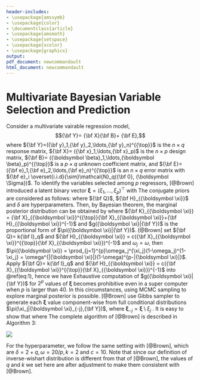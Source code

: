 ```yaml
---
header-includes:
- \usepackage{amssymb}
- \usepackage{color}
- \documentclass{article}
- \usepackage{amsmath}
- \usepackage{setspace}
- \usepackage{xcolor}
- \usepackage{graphicx}
output:
pdf_document: newcommandault
html_document: newcommandault
---
```

\newcommand\T{{\top}}
\newcommand\ubeta{{\boldsymbol \beta}}
\newcommand\uSigma{{\boldsymbol \Sigma}}
\newcommand\uepsilon{{\boldsymbol \epsilon}}
\newcommand\umu{{\boldsymbol \mu}}
\newcommand\utheta{{\boldsymbol \theta}}
\newcommand\ubg{{\boldsymbol \gamma}}
\newcommand\uphi{{\boldsymbol \phi}}
\newcommand\uxi{{\boldsymbol \xi}}

\newcommand\0{{\bf 0}}
\newcommand\uA{{\bf A}}
\newcommand\ua{{\bf a}}
\newcommand\uB{{\bf B}}
\newcommand\ub{{\bf b}}
\newcommand\uC{{\bf C}}
\newcommand\uD{{\bf D}}
\newcommand\uE{{\bf E}}
\newcommand\ue{{\bf e}}
\newcommand\uH{{\bf H}}
\newcommand\uI{{\bf I}}
\newcommand\uK{{\bf K}}
\newcommand\uM{{\bf M}}
\newcommand\uQ{{\bf Q}}
\newcommand\uV{{\bf V}}
\newcommand\uX{{\bf X}}
\newcommand\ux{{\bf x}}
\newcommand\uY{{\bf Y}}
\newcommand\uy{{\bf y}}
\newcommand\uz{{\bf z}}
\newcommand\diag{{\rm diag}}
\newcommand{\tr}{{\text tr}}

# Multivariate Bayesian Variable Selection and Prediction

Consider a multivariate vairable regression model,
$$\uY = \uX\uB + \uE,$$
where $\uY=(\uy_1,\uy_2,\ldots,\uy_n)^{\T}$ is the $n \times q$ response matrix, $\uX = (\ux_1,\ldots,\ux_p)$ is the $n\times p$ design matrix, $\uB = (\ubeta_1,\ldots,\ubeta_p)^{\T}$ is a $p\times q$ unknown coefficient matrix, and $\uE = (\ue_1,\ue_2,\ldots,\ue_n)^{\T}$ is an $n\times q$ error matrix with $\ue_i \overset{i.i.d}{\sim}\mathcal{N}_q(\0, \uSigma)$. To identify the variables selected among $p$ regressors, [@Brown] introduced a latent binary vector $\uxi = (\xi_1,\ldots, \xi_p)^{\T}$ with
\begin{eqnarray*}
\xi_j=\begin{cases} 1 \quad &  \text{ if $\ubeta_j$ is active} \\0 \quad & \text{ if $\ubeta_j$ is not active}
\end{cases}.
\end{eqnarray*}
The conjugate priors are considered as follows:
\begin{eqnarray*}
&& \pi(\uB_{\uxi}|\uSigma,\uxi) \sim \mathcal{MN}(\0,\uH_{\uxi}, \uSigma)\\
&& \pi(\uSigma) \sim \mathcal{IW}(\uQ,\delta)\\
&& \pi(\uxi) \overset{ind}{\sim} \prod_{j=1}^{p} \text{Ber}(\omega_j),
\end{eqnarray*}
where $\uQ$, $\uH_{\uxi}$ and $\delta$ are hyperparameters. 
Then, by Bayesian theorem, the marginal posterior distribution can be obtained by
\begin{eqnarray*}
&&m(\uxi|\uY) \propto m(\uY|\uxi)\pi(\uxi)\\
&=&\iint f(\uY|\uB_{\uxi},\uSigma)\pi(\uB_{\uxi}|\uSigma, \uxi) \pi(\uSigma) d\uB d\uSigma \pi(\uxi)\\
&=&\iint (2\pi)^{-\frac{nq}{2}}|\uSigma|^{-\frac{n}{2}}\exp \left[-\frac{1}{2}\tr   \{(\uY-\uX_{\uxi}\uB_{\uxi})^{\T}(\uY-\uX_{\uxi}\uB_{\uxi})\}\uSigma^{-1} \right]\times\\
&&(2\pi)^{-\frac{|\uxi| q}{2}}|\uSigma|^{-\frac{|\uxi|}{2}} {|\uH_{\uxi}}|^{-\frac{q}{2}}\exp \left[\frac{1}{2}\tr\{\uB_{\uxi}^{\T}\uH_{\uxi}^{-1}\uB_{\uxi}\uSigma^{-1} \}  \right] \times \\
&& |\uQ|^{\frac{\delta}{2}}2^{-\frac{1}{2}\delta q}\uxi_q^{-1}(\frac{\delta}{2}) |\uSigma|^{-\frac{\delta + q + 1}{2}}\exp\{-\frac{1}{2}\tr(\uQ\uSigma^{-1}) \}d\uB_{\uxi} d\uSigma \pi(\uxi)\\
&\propto& (2\pi)^{-\frac{|\uxi| q}{2}}{|\uH_{\uxi}|}^{-\frac{q}{2}}\iint |\uSigma|^{-\frac{1}{2}(n+|\uxi|+\delta+q+1)}\exp\{-\frac{1}{2}\tr(\uQ\uSigma^{-1}) \} \\
&&\exp\left[-\frac{1}{2}\tr\left\{\left(\uB_{\uxi}^{\T}(\uX_{\uxi}^{\T}\uX_{\uxi}+\uH_{\uxi}^{-1})\uB_{\uxi}-2\uB_{\uxi}^{\T}\uX_{\uxi}^{\T}\uY\right)\uSigma^{-1}\right\}\right]\times \\
&&\exp\left[-\frac{1}{2}\tr\left\{\uY^{\T}\uY\uSigma^{-1} \right\}  \right]d\uB_{\uxi} d\uSigma \pi(\uxi)\\
&=& (2\pi)^{-\frac{|\uxi| q}{2}}{|\uH_{\uxi}|}^{-\frac{q}{2}}\iint |\uSigma|^{-\frac{1}{2}(n+|\uxi|+\delta+q+1)}\exp\{-\frac{1}{2}\tr[(\uY^{\T}\uY+\uQ)\uSigma^{-1}]\}\times \\
&&\exp\left[-\frac{1}{2}\tr\left\{\left(\uB_{\uxi}^{\T}\uK_{\uxi}\uB_{\uxi}-2\uB_{\uxi}^{\T}\uK_{\uxi}\uK_{\uxi}^{-1}\uX_{\uxi}^{\T}\uY\right)\uSigma^{-1}\right\}\right]d\uB_{\uxi} d\uSigma \pi(\uxi)\\
&=& (2\pi)^{-\frac{|\uxi| q}{2}}{|\uH_{\uxi}|}^{-\frac{q}{2}}\iint |\uSigma|^{-\frac{1}{2}(n+|\uxi|+\delta+q+1)}\times\\
&&\exp\{-\frac{1}{2}\tr[(\uY^{\T}\uY-\tilde{\uB}_{\uxi}^{\T}\uK_{\uxi}\tilde{\uB}_{\uxi} +\uQ)\uSigma^{-1}]\}\times \\
&&\exp\left[-\frac{1}{2}\tr\left\{\left( (\uB_{\uxi} - \tilde{\uB}_{\uxi})^{\T} \uK_{\uxi}(\uB_{\uxi} - \tilde{\uB}_{\uxi})\right)\uSigma^{-1}\right\}\right]d\uB_{\uxi} d\uSigma \pi(\uxi)\\
&=& (2\pi)^{-\frac{|\uxi| q}{2}}{|\uH_{\uxi}|}^{-\frac{q}{2}} (2\pi)^{\frac{|\uxi| q}{2}} |\uK_{\uxi}|^{-\frac{q}{2}} \times \\
&&\int |\uSigma|^{\frac{|\uxi|}{2}} |\uSigma|^{-\frac{1}{2}(n+|\uxi|+\delta+q+1)}\exp\{-\frac{1}{2}\tr[(\uY^{\T}\uY-\tilde{\uB}_{\uxi}^{\T}\uK_{\uxi}\tilde{\uB}_{\uxi} +\uQ)\uSigma^{-1}]\}  d\uSigma \pi(\uxi)\\
&=& {|\uH_{\uxi}|}^{-\frac{q}{2}} |\uK_{\uxi}|^{-\frac{q}{2}}
\int |\uSigma|^{-\frac{1}{2}(n+\delta+q+1)}\times\\
&&\exp\{-\frac{1}{2}\tr[(\uY^{\T}\uY-\uY^{\T}\uX_{\uxi}\uK_{\uxi}^{-1}\uX_{\uxi}^{\T}\uY +\uQ)\uSigma^{-1}]\}  d\uSigma \pi(\uxi)\\
&=& {|\uH_{\uxi}\uK_{\uxi}|}^{-\frac{q}{2}}
\int |\uSigma|^{-\frac{1}{2}(n+\delta+q+1)}\times\\
&&\exp\{-\frac{1}{2}\tr[(\uY^{\T}(\uI_n - \uX_{\uxi}\uK_{\uxi}^{-1}\uX_{\uxi}^{\T})\uY +\uQ)\uSigma^{-1}]\}  d\uSigma \pi(\uxi)\\
&\propto& {|\uH_{\uxi}\uK_{\uxi}|}^{-\frac{q}{2}}|\uY^{\T}(\uI_n - \uX_{\uxi}\uK_{\uxi}^{-1}\uX_{\uxi}^{\T})\uY +\uQ|^{-\frac{n+\delta}{2}} \pi(\uxi)\\
&\equiv&g(\uxi|\uY),
(\#eq:1)
\end{eqnarray*}
where $\uK_{\uxi} = \uX_{\uxi}^{\T}\uX_{\uxi}+\uH_{\uxi}^{-1}$ and $g(\uxi|\uY)$ is the proportional form of $\pi(\uxi|\uY)$. [@Brown] set $\uQ = k\uI_q$ and $\uH_{\uxi} = c(\uX_{\uxi}^{\T}\uX_{\uxi})^{-1}$ and $\omega_j = \omega$, then $\pi(\uxi) = \prod_{j=1}^{p}\omega_j^{\xi_j}(1-\omega_j)^{1-\xi_j} = \omega^{|\uxi|}(1-\omega)^{p-|\uxi|}$. Apply $\uQ = k\uI_q$ and $\uH_{\uxi} = c(\uX_{\uxi}^{\T}\uX_{\uxi})^{-1}$ into \@ref(eq:1), hence we have
\begin{eqnarray*}
\log g(\uxi|\uY) &=& -\frac{n+\delta}{2}\log|k\uI_{q} + \uY^{\T}\uY - \frac{c}{c+1}\uY^{\T}\uX_{\uxi}(\uX_{\uxi}^{\T}\uX_{\uxi}^{-1})\uX_{\uxi}^{\T}\uY|-\\
&&\frac{q|\uxi|}{2}\log(c+1)+ |\uxi|\log\omega+(p-|\uxi|)\log(1-\omega).
\end{eqnarray*}
Exhaustive computation of $g(\uxi|\uY)$ for $2^p$ values of $\uxi$ becomes prohibitive even in a super computer when $p$ is larger than 40. In this circumstances, using MCMC sampling to explore marginal posterior is possible. [@Brown] use Gibbs sampler to generate each $\uxi$ value component-wise from full conditional distributions $\pi(\xi_j|\uxi_{-j},\uY)$, where $\uxi_{-j} = \uxi \setminus {\xi_j}$ . It is easy to show that
\begin{eqnarray*}
\pi(\xi_j = 1|\uxi_{-j},\uY) = \frac{\theta_j}{\theta_j+1},
\end{eqnarray*}
where
\begin{eqnarray*}
\theta_j = \frac{g(\xi_j = 1, \uxi_{-j}|\uY)}{g(\xi_j = 0, \uxi_{-j}|\uY)}.
\end{eqnarray*}
The complete algorithm of [@Brown] is described in Algorithm 3:

![](alg-brown.png)

For the hyperparameter, we follow the same setting with [@Brown], which are $\delta = 2+q, \omega = 20/p, k = 2$ and $c = 10$. Note that since our definition of inverse-wishart distribution is different from that of [@Brown], the values of $q$ and $k$ we set here are after adjustment to make them consistent with [@Brown].